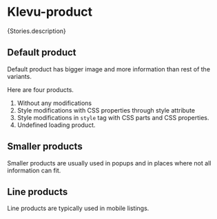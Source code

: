 
<Meta of={Stories} />

# Klevu-product

<Description>{Stories.description}</Description>

## Default product

Default product has bigger image and more information than rest of the variants.

Here are four products.

1. Without any modifications
2. Style modifications with CSS properties through style attribute
3. Style modifications in `style` tag with CSS parts and CSS properties.
4. Undefined loading product.

<Canvas of={Stories.Product}></Canvas>

## Smaller products

Smaller products are usually used in popups and in places where not all information can fit.

<Canvas of={Stories.SmallProduct}></Canvas>

## Line products

Line products are typically used in mobile listings.

<Canvas>
  <Story
    of={Stories.Product}
    name="Line product"
    args={{
      product: Stories.ProductItems.productItem,
      variant: "line",
    }}
  ></Story>
  <Story
    of={Stories.Product}
    name="Line product 2"
    args={{
      product: Stories.ProductItems.productItem2,
      variant: "line",
    }}
  ></Story>
  <Story
    of={Stories.Product}
    name="Line product 3"
    args={{
      product: Stories.ProductItems.productItem3,
      variant: "line",
    }}
  ></Story>
</Canvas>
